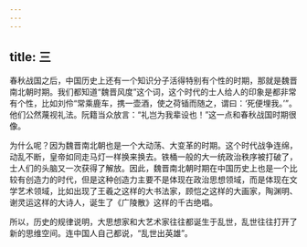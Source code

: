 ```yaml
---
---
---
```

title: 三
---



春秋战国之后，中国历史上还有一个知识分子活得特别有个性的时期，那就是魏晋南北朝时期。我们都知道“魏晋风度”这个词，这个时代的士人给人的印象是都非常有个性，比如刘伶“常乘鹿车，携一壶酒，使之荷锸而随之，谓曰：‘死便埋我。’”。他们公然蔑视礼法。阮籍当众放言：“礼岂为我辈设也！”这一点和春秋战国时期很像。

为什么呢？因为魏晋南北朝也是一个大动荡、大变革的时期。这个时代战争连绵，动乱不断，皇帝如同走马灯一样换来换去。铁桶一般的大一统政治秩序被打破了，士人们的头脑又一次获得了解放。因此，魏晋南北朝时期在中国历史上也是一个比较有创造力的时代，但是这种创造力主要不是体现在政治思想领域，而是体现在文学艺术领域，比如出现了王羲之这样的大书法家，顾恺之这样的大画家，陶渊明、谢灵运这样的大诗人，诞生了《广陵散》这样的千古绝唱。

所以，历史的规律说明，大思想家和大艺术家往往都诞生于乱世，乱世往往打开了新的思维空间。连中国人自己都说，“乱世出英雄”。